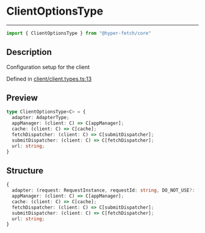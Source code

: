

# ClientOptionsType

<div class="api-docs__separator" data-reactroot="">

---

</div><div class="api-docs__import" data-reactroot="">

```ts
import { ClientOptionsType } from "@hyper-fetch/core"
```

</div><div class="api-docs__section">

## Description

</div><div class="api-docs__description"><span class="api-docs__do-not-parse">

Configuration setup for the client

</span></div><p class="api-docs__definition">

Defined in [client/client.types.ts:13](https://github.com/BetterTyped/hyper-fetch/blob/cc329b91/packages/core/src/client/client.types.ts#L13)

</p><div class="api-docs__section">

## Preview

</div><div class="api-docs__preview type">

```ts
type ClientOptionsType<C> = {
  adapter: AdapterType; 
  appManager: (client: C) => C[appManager]; 
  cache: (client: C) => C[cache]; 
  fetchDispatcher: (client: C) => C[submitDispatcher]; 
  submitDispatcher: (client: C) => C[fetchDispatcher]; 
  url: string; 
}
```

</div><div class="api-docs__section">

## Structure

</div><div class="api-docs__returns">

```ts
{
  adapter: (request: RequestInstance, requestId: string, DO_NOT_USE?: [object Object]) => Promise<ResponseReturnType<any, any, any>>;
  appManager: (client: C) => C[appManager];
  cache: (client: C) => C[cache];
  fetchDispatcher: (client: C) => C[submitDispatcher];
  submitDispatcher: (client: C) => C[fetchDispatcher];
  url: string;
}
```

</div>